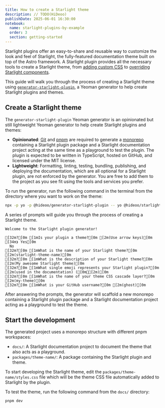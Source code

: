 ```yaml
---
title: How to create a Starlight theme
description: // TODO(HiDeoo)
publishDate: 2025-06-01 16:30:00
notebook:
  name: starlight-plugins-by-example
  order: 3
  section: getting-started
---
```


Starlight plugins offer an easy-to-share and reusable way to customize the look and feel of Starlight, the fully-featured documentation theme built on top of the Astro framework.
A Starlight plugin provides all the necessary tools to create a Starlight theme, from [adding custom CSS](/notes/starlight-plugin-add-custom-css) to [overriding Starlight components](/notes/starlight-plugin-override-starlight-component).

This guide will walk you through the process of creating a Starlight theme using [`generator-starlight-plugin`](https://github.com/HiDeoo/generator-starlight-plugin), a Yeoman generator to help create Starlight plugins and themes.

## Create a Starlight theme

The `generator-starlight-plugin` Yeoman generator is an opinionated but still lightweight Yeoman generator to help create Starlight plugins and themes:

- **Opinionated**: [Git](https://git-scm.com/) and [pnpm](https://pnpm.io/) are required to generate a [monorepo](https://pnpm.io/workspaces) containing a Starlight plugin package and a Starlight documentation project acting at the same time as a playground to test the plugin. The plugin is expected to be written in TypeScript, hosted on GitHub, and licensed under the MIT license.
- **Lightweight**: Formatting, linting, testing, bundling, publishing, and deploying the documentation, which are all optional for a Starlight plugin, are not enforced by the generator. You are free to add them to the project as you see fit using the tools and services you prefer.

To run the generator, run the following command in the terminal from the directory where you want to work on the theme:

```bash title="Terminal"
npx -p yo -p @hideoo/generator-starlight-plugin -- yo @hideoo/starlight-plugin
```

A series of prompts will guide you through the process of creating a Starlight theme.

```ansi title="Terminal"
Welcome to the Starlight plugin generator!

[32m?[0m [1mIs your plugin a theme?[0m [2m(Use arrow keys)[0m
[34m❯ Yes[0m
  No
[32m?[0m [1mWhat is the name of your Starlight theme?[0m [2m(starlight-theme-name)[0m
[32m?[0m [1mWhat is the description of your Starlight theme?[0m [2m(My awesome Starlight theme)[0m
[32m?[0m [1mWhat single emoji represents your Starlight plugin?[0m [2m(used in the documentation) ([0m🎨[2m)[0m
[32m?[0m [1mWhat is the name of your theme CSS cascade layer?[0m [2m(my-theme)[0m
[32m?[0m [1mWhat is your GitHub username?[0m [2m(ghost)[0m
```

After answering the prompts, the generator will scaffold a new monorepo containing a Starlight plugin package and a Starlight documentation project acting as a playground to test the theme.

## Start the development

The generated project uses a monorepo structure with different pnpm workspaces:

- `docs/`: A Starlight documentation project to document the theme that also acts as a playground.
- `packages/theme-name/`: A package containing the Starlight plugin and theme.

To start developing the Starlight theme, edit the `packages/theme-name/styles.css` file which will be the theme CSS file automatically added to Starlight by the plugin.

To test the theme, run the following command from the `docs/` directory:

```bash title="Terminal"
pnpm dev
```


<Outro />
